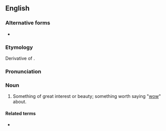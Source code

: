 ==English==

===Alternative forms===
* {{l|en|wowser}}

===Etymology===
Derivative of {{m|en|wow}}.
===Pronunciation===
{{rfp|lang=en}}
===Noun===
{{en-noun}}

# {{lb|en|NZ|slang}} Something of great interest or beauty; something worth saying "[[wow]]" about.

====Related terms====
* {{l|en|wowzah}}